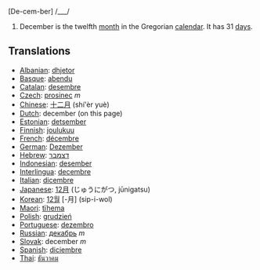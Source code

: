 [De-cem-ber] /___/

#December is the twelfth [[month]] in the Gregorian [[calendar]]. It has 31 [[day]]s.

==Translations==
*[[Albanian]]: [[dhjetor]]
*[[Basque]]: [[abendu]]
*[[Catalan]]: [[desembre]]
*[[Czech]]: [[prosinec]] ''m''
*[[Chinese]]: [[十二月]] (shí'èr yuè)
*[[Dutch]]: december (on this page)
*[[Estonian]]: [[detsember]]
*[[Finnish]]: [[joulukuu]]
*[[French]]: [[décembre]]
*[[German]]: [[Dezember]]
*[[Hebrew]]: [[דצמבר]]
*[[Indonesian]]: [[desember]]
*[[Interlingua]]: [[decembre]]
*[[Italian]]: [[dicembre]]
*[[Japanese]]: [[12月]] (じゅうにがつ, jūnigatsu)
*[[Korean]]: [[12월]] [-月] (sip-i-wol)
*[[Maori]]: [[tïhema]]
*[[Polish]]: [[grudzień]]
*[[Portuguese]]: [[dezembro]]
*[[Russian]]: [[декабрь]] ''m''
*[[Slovak]]: december ''m''
*[[Spanish]]: [[diciembre]]
*[[Thai]]: [[ธันวาคม]]